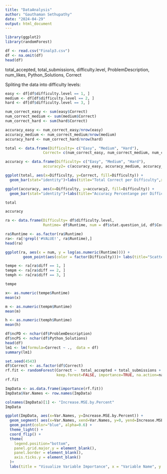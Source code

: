```yaml
---
title: "DataAnalysis"
author: "Gauthaman Sethupathy"
date: "2024-04-29"
output: html_document
---
```

```r
library(ggplot2)
library(randomForest)
```



```r
df <- read.csv("Finalp3.csv")
df <- na.omit(df)
head(df)
```
total_accepted, total_submissions, difficulty.level, ProblemDescription, num_likes, Python_Solutions, Correct


Spliting the data into difficulty levels:
```r
easy <- df[df$difficulty.level == 1, ]
medium <- df[df$difficulty.level == 2, ]
hard <- df[df$difficulty.level == 3, ]
```

```r
num_correct_easy <- sum(easy$Correct)
num_correct_medium <- sum(medium$Correct)
num_correct_hard <- sum(hard$Correct)
```

```r
accuracy_easy <- num_correct_easy/nrow(easy)
accuracy_medium <- num_correct_medium/nrow(medium)
accuracy_hard <- num_correct_hard/nrow(hard)
```

```r
total <- data.frame(Difficulty= c("Easy", "Medium", "Hard"),
                 Correct= c(num_correct_easy, num_correct_medium, num_correct_hard))

accuracy <- data.frame(Difficulty= c("Easy", "Medium", "Hard"),
                 accuracy2= c(accuracy_easy, accuracy_medium, accuracy_hard))

```

```r
ggplot(total, aes(x=Difficulty, y=Correct, fill=Difficulty)) +
  geom_bar(stat="identity")+labs(title="Total Correct per Difficulty",x="Difficulty Level", y = "Total Number Correct")+theme_minimal()
```

```r
ggplot(accuracy, aes(x=Difficulty, y=accuracy2, fill=Difficulty)) +
  geom_bar(stat="identity")+labs(title="Accuracy Percentange per Difficulty",x="Difficulty Level", y = "Percent Accura")+theme_minimal()
```
```r
total
```

```r
accuracy
```

```r
ra <- data.frame(Difficulty= df$difficulty.level,
                 Runtime= df$Runtime, num = df$stat.question_id, df$Correct, df$ncPD, df$ncPS)
```

```r
ra$Runtime <- as.factor(ra$Runtime)
ra<- ra[!grepl('#VALUE!', ra$Runtime),]
head(ra)
```

```r
ggplot(ra, aes(x = num, y = log(as.numeric(Runtime)))) +
        geom_point(aes(color = factor(Difficulty)))+ labs(title="Scatterplot of log Runtimes for Each Question",x="Question Number(ID)", y = "Runtime", fill = "Difficulty Level")
```

```r
tempe <- ra[ra$diff == 1, ]
tempm <- ra[ra$diff == 2, ]
temph <- ra[ra$diff == 3, ]

tempe

x<- as.numeric(tempe$Runtime)
mean(x)

m <- as.numeric(tempm$Runtime)
mean(m)

h <- as.numeric(temph$Runtime)
mean(h)
```


```r
df$ncPD <- nchar(df$ProblemDescription)
df$ncPS <- nchar(df$Python_Solutions)
head(df)
lm1 <- lm(formula=Correct ~ .,  data = df)
summary(lm1)
```

```r
set.seed(4543)
df$Correct <- as.factor(df$Correct)
rf.fit <- randomForest(Correct ~  total_accepted + total_submissions + difficulty.level + ncPD + num_likes + ncPS + stat.question_id,  data=df, ntree=1000,
                       keep.forest=FALSE, importance=TRUE, na.action=na.exclude)
rf.fit
```

```r
ImpData <- as.data.frame(importance(rf.fit))
ImpData$Var.Names <- row.names(ImpData)

colnames(ImpData)[1] <- "Increase.MSE.by.Percent"
ImpData

ggplot(ImpData, aes(x=Var.Names, y=Increase.MSE.by.Percent)) +
  geom_segment( aes(x=Var.Names, xend=Var.Names, y=0, yend=Increase.MSE.by.Percent), color="skyblue") +
  geom_point(color="blue", alpha=0.6) +
  theme_light() +
  coord_flip() +
  theme(
    legend.position="bottom",
    panel.grid.major.y = element_blank(),
    panel.border = element_blank(),
    axis.ticks.y = element_blank()
  )+
  labs(title = "Visualize Variable Importance", x = "Variable Name", y = "Percent Increase in MSE")
```









